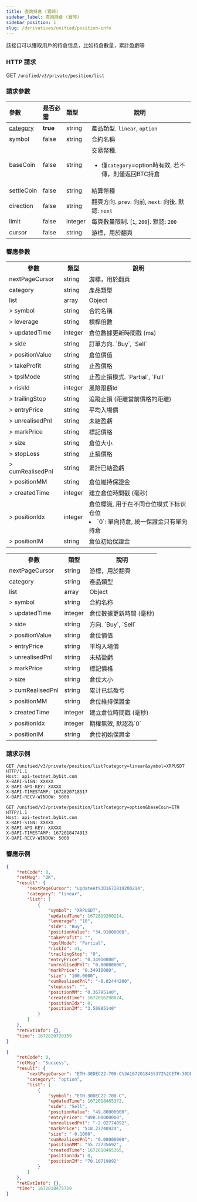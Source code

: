 ```yaml
---
title: 查詢持倉 (實時)
sidebar_label: 查詢持倉 (實時)
sidebar_position: 1
slug: /derivatives/unified/position-info
---
```


該接口可以獲取用戶的持倉信息，比如持倉數量，累計盈虧等


### HTTP 請求
GET `/unified/v3/private/position/list`

### 請求參數
| 參數 | 是否必需 | 類型 | 說明|
|:----- |:-------|:-----|------ |
|[category](../enum#category) |**true** |string |產品類型. `linear`, `option` |
|symbol |false |string |合約名稱 |
|baseCoin |false |string |交易幣種. <ul><li>僅`category`=option時有效, 若不傳，則僅返回BTC持倉</li> </ul>|
|settleCoin |false |string |結算幣種 |
|direction |false |string |翻頁方向. `prev`: 向前, `next`: 向後. 默認: `next`|
|limit |false |integer |每頁數量限制. [`1`, `200`]. 默認: `200`|
|cursor |false |string |游標，用於翻頁 |

### 響應參數
<Tabs>
<TabItem value="linear" label="linear" default>
    <table border="0.5">
        <tr>
            <th>參數</th><th>類型</th><th>說明</th>
        </tr>
        <tr>
            <td>nextPageCursor</td><td>string</td><td>游標，用於翻頁</td>
        </tr>
        <tr>
            <td>category</td><td>string</td><td>產品類型</td>
        </tr>
        <tr>
            <td>list</td><td>array</td><td>Object</td>
        </tr>
        <tr>
            <td>> symbol</td><td>string</td><td>合約名稱 </td>
        </tr>
        <tr>
            <td>> leverage</td><td>string</td><td>槓桿倍數 </td>
        </tr>
        <tr>
            <td>> updatedTime</td><td>integer</td><td>倉位數據更新時間戳 (ms) </td>
        </tr>
        <tr>
            <td>> side</td><td>string</td><td>訂單方向. `Buy`, `Sell` </td>
        </tr>
        <tr>
            <td>> positionValue</td><td>string</td><td>倉位價值 </td>
        </tr>
        <tr>
            <td>> takeProfit</td><td>string</td><td>止盈價格 </td>
        </tr>
        <tr>
            <td>> tpslMode</td><td>string</td><td>止盈止損模式. `Partial`, `Full` </td>
        </tr>
        <tr>
            <td>> riskId</td><td>integer</td><td>風險限額Id </td>
        </tr>
        <tr>
            <td>> trailingStop</td><td>string</td><td>追蹤止損 (距離當前價格的距離) </td>
        </tr>
        <tr>
            <td>> entryPrice</td><td>string</td><td>平均入場價 </td>
        </tr>
        <tr>
            <td>> unrealisedPnl</td><td>string</td><td>未結盈虧 </td>
        </tr>
        <tr>
            <td>> markPrice</td><td>string</td><td>標記價格 </td>
        </tr>
        <tr>
            <td>> size</td><td>string</td><td>倉位大小 </td>
        </tr>
        <tr>
            <td>> stopLoss</td><td>string</td><td>止損價格 </td>
        </tr>
        <tr>
            <td>> cumRealisedPnl</td><td>string</td><td>累計已結盈虧 </td>
        </tr>
        <tr>
            <td>> positionMM</td><td>string</td><td>倉位維持保證金 </td>
        </tr>
        <tr>
            <td>> createdTime</td><td>integer</td><td>建立倉位時間戳 (毫秒) </td>
        </tr>
        <tr>
            <td>> positionIdx</td><td>integer</td><td>倉位標識,  用于在不同仓位模式下标识仓位<li>`0`: 單向持倉, 統一保證金只有單向持倉</li></td>
        </tr>
        <tr>
            <td>> positionIM</td><td>string</td><td>倉位初始保證金 </td>
        </tr>
    </table>
</TabItem>

<TabItem value="option" label="option">
    <table border="0.5">
        <tr>
            <th>參數</th><th>類型</th><th>說明</th>
        </tr>
        <tr>
            <td>nextPageCursor</td><td>string</td><td>游標，用於翻頁</td>
        </tr>
        <tr>
            <td>category</td><td>string</td><td>產品類型</td>
        </tr>
        <tr>
            <td>list</td><td>array</td><td>Object</td>
        </tr>
        <tr>
            <td>> symbol</td><td>string</td><td>合約名称 </td>
        </tr>
        <tr>
            <td>> updatedTime</td><td>integer</td><td>倉位數據更新時間 (毫秒) </td>
        </tr>
        <tr>
            <td>> side</td><td>string</td><td>方向. `Buy`, `Sell` </td>
        </tr>
        <tr>
            <td>> positionValue</td><td>string</td><td>倉位價值 </td>
        </tr>
        <tr>
            <td>> entryPrice</td><td>string</td><td>平均入場價 </td>
        </tr>
        <tr>
            <td>> unrealisedPnl</td><td>string</td><td>未結盈虧 </td>
        </tr>
        <tr>
            <td>> markPrice</td><td>string</td><td>標記價格 </td>
        </tr>
        <tr>
            <td>> size</td><td>string</td><td>倉位大小 </td>
        </tr>
        <tr>
            <td>> cumRealisedPnl</td><td>string</td><td>累计已结盈亏 </td>
        </tr>
        <tr>
            <td>> positionMM</td><td>string</td><td>倉位維持保證金 </td>
        </tr>
        <tr>
            <td>> createdTime</td><td>integer</td><td>建立倉位時間戳 (毫秒)</td>
        </tr>
        <tr>
            <td>> positionIdx</td><td>integer</td><td>期權無效, 默認為`0` </td>
        </tr>
        <tr>
            <td>> positionIM</td><td>string</td><td>倉位初始保證金 </td>
        </tr>
    </table>
</TabItem>
</Tabs>

### 請求示例

<Tabs>
<TabItem value="console-linear" label="Console-linear">

```http
GET /unified/v3/private/position/list?category=linear&symbol=XRPUSDT HTTP/1.1
Host: api-testnet.bybit.com
X-BAPI-SIGN: XXXXX
X-BAPI-API-KEY: XXXXX
X-BAPI-TIMESTAMP: 1672820718517
X-BAPI-RECV-WINDOW: 5000
```

</TabItem>

<TabItem value="console-option" label="Console-option">

```http
GET /unified/v3/private/position/list?category=option&baseCoin=ETH HTTP/1.1
Host: api-testnet.bybit.com
X-BAPI-SIGN: XXXXX
X-BAPI-API-KEY: XXXXX
X-BAPI-TIMESTAMP: 1672018474913
X-BAPI-RECV-WINDOW: 5000
```

</TabItem>
</Tabs>

### 響應示例

<Tabs>
<TabItem value="json-linear" label="linear">

```json
{
    "retCode": 0,
    "retMsg": "OK",
    "result": {
        "nextPageCursor": "updateAt%3D1672819200214",
        "category": "linear",
        "list": [
            {
                "symbol": "XRPUSDT",
                "updatedTime": 1672819200214,
                "leverage": "10",
                "side": "Buy",
                "positionValue": "34.91000000",
                "takeProfit": "",
                "tpslMode": "Partial",
                "riskId": 41,
                "trailingStop": "0",
                "entryPrice": "0.34910000",
                "unrealisedPnl": "0.00000000",
                "markPrice": "0.34910000",
                "size": "100.0000",
                "cumRealisedPnl": "-0.02444200",
                "stopLoss": "",
                "positionMM": "0.36795140",
                "createdTime": 1672016298024,
                "positionIdx": 0,
                "positionIM": "3.50985140"
            }
        ]
    },
    "retExtInfo": {},
    "time": 1672820720159
}
```
</TabItem>

<TabItem value="json-option" label="option">

```json
{
    "retCode": 0,
    "retMsg": "Success",
    "result": {
        "nextPageCursor": "ETH-30DEC22-700-C%3A1672018465372%2CETH-30DEC22-700-C%3A1672018465372",
        "category": "option",
        "list": [
            {
                "symbol": "ETH-30DEC22-700-C",
                "updatedTime": 1672018465372,
                "side": "Sell",
                "positionValue": "49.80000000",
                "entryPrice": "498.00000000",
                "unrealisedPnl": "-2.02774092",
                "markPrice": "518.27740924",
                "size": "-0.1000",
                "cumRealisedPnl": "0.00000000",
                "positionMM": "55.72735692",
                "createdTime": 1672018465365,
                "positionIdx": 0,
                "positionIM": "70.10719092"
            }
        ]
    },
    "retExtInfo": {},
    "time": 1672018475719
}
```
</TabItem>
</Tabs>